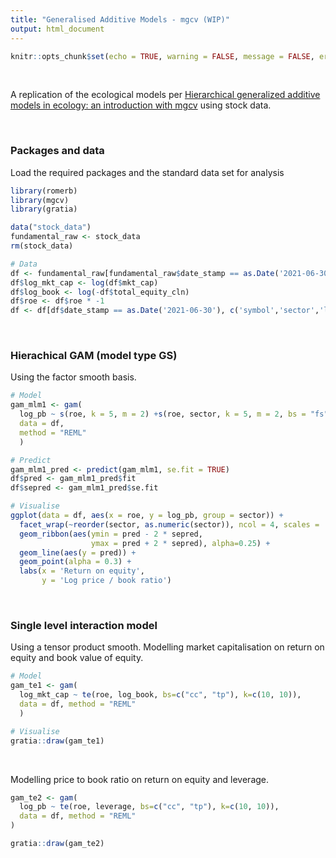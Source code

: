 ```yaml
---
title: "Generalised Additive Models - mgcv (WIP)"
output: html_document
---
```


```r
knitr::opts_chunk$set(echo = TRUE, warning = FALSE, message = FALSE, error = FALSE)
```
<br>

A replication of the ecological models per [Hierarchical generalized additive models in ecology: an introduction with mgcv](https://peerj.com/articles/6876/) using stock data.


<br>

### Packages and data

Load the required packages and the standard data set for analysis

```r
library(romerb)
library(mgcv)
library(gratia)

data("stock_data")
fundamental_raw <- stock_data
rm(stock_data)

# Data
df <- fundamental_raw[fundamental_raw$date_stamp == as.Date('2021-06-30'), ]   
df$log_mkt_cap <- log(df$mkt_cap)
df$log_book <- log(-df$total_equity_cln)
df$roe <- df$roe * -1
df <- df[df$date_stamp == as.Date('2021-06-30'), c('symbol','sector','log_book','log_mkt_cap','log_pb','roe','leverage')]
```

<br>

### Hierachical GAM (model type GS)  

Using the factor smooth basis.


```r
# Model
gam_mlm1 <- gam(
  log_pb ~ s(roe, k = 5, m = 2) +s(roe, sector, k = 5, m = 2, bs = "fs"),
  data = df, 
  method = "REML"
  )

# Predict
gam_mlm1_pred <- predict(gam_mlm1, se.fit = TRUE)
df$pred <- gam_mlm1_pred$fit
df$sepred <- gam_mlm1_pred$se.fit

# Visualise
ggplot(data = df, aes(x = roe, y = log_pb, group = sector)) +
  facet_wrap(~reorder(sector, as.numeric(sector)), ncol = 4, scales = 'free') +
  geom_ribbon(aes(ymin = pred - 2 * sepred,
                  ymax = pred + 2 * sepred), alpha=0.25) +
  geom_line(aes(y = pred)) +
  geom_point(alpha = 0.3) +
  labs(x = 'Return on equity',
       y = 'Log price / book ratio')
```

<br>

### Single level interaction model  

Using a tensor product smooth.  Modelling market capitalisation on return on equity and book value of equity.

```r
# Model
gam_te1 <- gam(
  log_mkt_cap ~ te(roe, log_book, bs=c("cc", "tp"), k=c(10, 10)),
  data = df, method = "REML"
  )

# Visualise
gratia::draw(gam_te1)
```

<br>

Modelling price to book ratio on return on equity and leverage.

```r
gam_te2 <- gam(
  log_pb ~ te(roe, leverage, bs=c("cc", "tp"), k=c(10, 10)),
  data = df, method = "REML"
)

gratia::draw(gam_te2)
```

<br>

